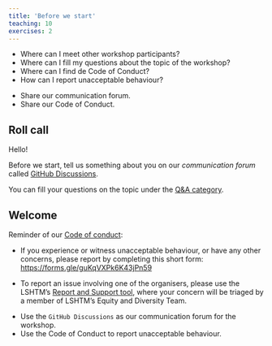```yaml
---
title: 'Before we start'
teaching: 10
exercises: 2
---
```


:::::::::::::::::::::::::::::::::::::: questions 

- Where can I meet other workshop participants?
- Where can I fill my questions about the topic of the workshop?
- Where can I find de Code of Conduct?
- How can I report unacceptable behaviour?

::::::::::::::::::::::::::::::::::::::::::::::::

::::::::::::::::::::::::::::::::::::: objectives

- Share our communication forum.
- Share our Code of Conduct.

::::::::::::::::::::::::::::::::::::::::::::::::

## Roll call

:::checklist

Hello!

Before we start, tell us something about you on our _communication forum_ called [GitHub Discussions](https://github.com/epiverse-trace/research-compendium/discussions/1).

You can fill your questions on the topic under the [Q&A category](https://github.com/epiverse-trace/research-compendium/discussions/categories/q-a).

:::

## Welcome

:::checklist

Reminder of our [Code of conduct](https://github.com/epiverse-trace/.github/blob/main/CODE_OF_CONDUCT.md):

- If you experience or witness unacceptable behaviour, or have any other concerns, please report by completing this short form:  <https://forms.gle/guKqVXPk6K43jPn59>

- To report an issue involving one of the organisers, please use the LSHTM’s [Report and Support tool](https://reportandsupport.lshtm.ac.uk/), where your concern will be triaged by a member of LSHTM’s Equity and Diversity Team.

:::


::::::::::::::::::::::::::::::::::::: keypoints 

- Use the `GitHub Discussions` as our communication forum for the workshop.
- Use the Code of Conduct to report unacceptable behaviour.

::::::::::::::::::::::::::::::::::::::::::::::::

